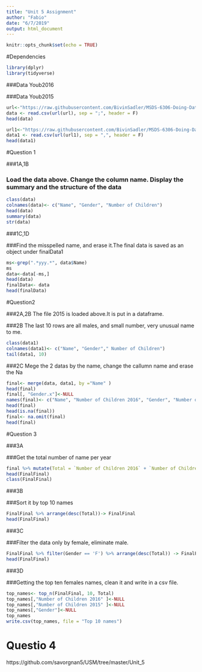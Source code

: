 ```yaml
---
title: "Unit 5 Assignment"
author: "Fabio"
date: "6/7/2019"
output: html_document
---
```



```r
knitr::opts_chunk$set(echo = TRUE)
```


#Dependencies



```r
library(dplyr)
library(tidyverse)
```



###Data Youb2016


###Data Youb2015

```r
url<-"https://raw.githubusercontent.com/BivinSadler/MSDS-6306-Doing-Data-Science/master/Unit%205/yob2016.txt"
data <- read.csv(url(url), sep = ";", header = F)
head(data)

url1<-"https://raw.githubusercontent.com/BivinSadler/MSDS-6306-Doing-Data-Science/master/Unit%205/yob2015.txt"
data1 <- read.csv(url(url1), sep = ",", header = F)
head(data1)
```

#Question 1



###1A,1B



### Load the data above. Change the column name. Display the summary and the structure of the data


```r
class(data)
colnames(data)<- c("Name", "Gender", "Number of Children")
head(data)
summary(data)
str(data)
```


###1C,1D



###Find the misspelled name, and erase it.The final data is saved as an object under finalData1


```r
ms<-grep(".*yyy.*", data$Name)
ms
data<-data[-ms,]
head(data)
finalData<- data
head(finalData)
```


#Question2


###2A,2B The file 2015 is loaded above.It is put in a dataframe.


###2B The last 10 rows are all males, and small number, very unusual name to me.


```r
class(data1)
colnames(data1)<- c("Name", "Gender"," Number of Children") 
tail(data1, 10)
```


###2C Mege the 2 datas by the name, change the callumn name and erase the Na



```r
final<- merge(data, data1, by ="Name" )
head(final)
final[, "Gender.x"]<-NULL
names(final)<- c("Name", "Number of Children 2016", "Gender", "Number of Children 2015")
head(final)
head(is.na(final))
final<- na.omit(final)
head(final)
```


#Question 3

###3A


###Get the total number of name per year


```r
final %>% mutate(Total = `Number of Children 2016` + `Number of Children 2015`) -> FinalFinal
head(FinalFinal)
class(FinalFinal)
```


###3B


###Sort it by top 10 names



```r
FinalFinal %>% arrange(desc(Total))-> FinalFinal
head(FinalFinal)
```



###3C


###Filter the data only by female, eliminate male.



```r
FinalFinal %>% filter(Gender == 'F') %>% arrange(desc(Total)) -> FinalFinal
head(FinalFinal)
```


###3D


###Getting the top ten females names, clean it and write in a csv file.


```r
top_names<- top_n(FinalFinal, 10, Total)
top_names[,"Number of Children 2016" ]<-NULL
top_names[,"Number of Children 2015" ]<-NULL
top_names[,"Gender"]<-NULL
top_names
write.csv(top_names, file = "Top 10 names")
```


# Questio 4

https://github.com/savorgnan5/USM/tree/master/Unit_5

